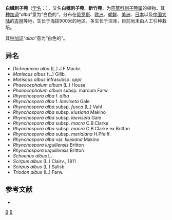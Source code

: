 {{Speciesbox
| image = Rhynchosporaalba.jpg
| genus = Rhynchospora
| species = alba
| authority = (Linn.) Vahl, 1805
}}

'''白鳞刺子莞'''（[[学名|学名]]：{{lang|la|''Rhynchospora alba''}}），又名'''白穗刺子莞'''、'''新竹莞'''，为[[莎草科|莎草科]][[刺子莞属|刺子莞属]]的植物。其[[种加词|种加词]]“''alba''”意为“白色的”。分布在[[俄罗斯|俄罗斯]]、[[欧洲|欧洲]]、[[朝鲜|朝鲜]]、[[美洲|美洲]]、[[日本|日本]]以及[[中国大陆|中国大陆]]的[[吉林|吉林]]等地，生长于海拔900米的地区，多生长于沼泽，目前尚未由人工引种栽培。

其[[种加词|种加词]]“''alba''”意为“白色的”。

== 异名 ==
* ''Dichromena alba'' (L.) J.F.Macbr.
* ''Mariscus albus'' (L.) Gilib.
* ''Mariscus albus'' infrasubsp. ''oppr''
* ''Phaeocephalum album'' (L.) House
* ''Phaeocephalum album'' subsp. marcum Farw.
* ''Rhynchospora alba'' f. ''alba''
* ''Rhynchospora alba'' f. ''laeviseta'' Gale
* ''Rhynchospora alba'' subsp. ''fusca'' (L.) Vahl
* ''Rhynchospora alba'' subsp. ''kiusiana'' Makino
* ''Rhynchospora alba'' subsp. ''laeviseta'' Gale
* ''Rhynchospora alba'' subsp. ''macra'' C.B.Clarke
* ''Rhynchospora alba'' subsp. ''macra'' C.B.Clarke ex Britton
* ''Rhynchospora alba'' subsp. ''meridiana'' H.Pfeiff.
* ''Rhynchospora alba'' var. ''kiusiana'' Makino
* ''Rhynchospora luguillensis'' Britton
* ''Rhynchospora luquillensis'' Britton
* ''Schoenus albus'' L.
* ''Scirpus albus'' (L.) Clairv., 1811
* ''Scirpus albus'' (L.) Salisb.
* ''Triodon albus'' (L.) Farw.

== 参考文献 ==
* {{TaiBNET| zh=白穗刺子莞 | id=201356 | binomial=Rhynchospora alba | authority=(L.) Vahl, 1806 | var= | accessdate=2013-01-24}}

{{Taxonbar|from=Q1276484}}

[[Category:刺子莞属|B]]
[[Category:_1805年描述的植物|B]]